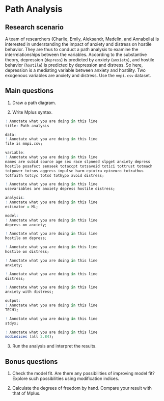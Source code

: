 # Path Analysis

## Research scenario

A team of researchers (Charlie, Emily, Aleksandr, Madelin, and Annabella) is interested in understanding the impact of anxiety and distress on hostile behavior. They are thus to conduct a path analysis to examine the interrelationships between the variables. According to the substantive theory, depression (`depress`) is predicted by anxiety (`anxiety`), and hostile behavior (`hostile`) is predicted by depression and distress. So here, depression is a mediating variable between anxiety and hostility. Two exogenous variables are anxiety and distress. Use the `mmpi.csv` dataset.

## Main questions

1. Draw a path diagram.

2. Write Mplus syntax.

```r
! Annotate what you are doing in this line
title: Path analysis

data:
! Annotate what you are doing in this line
file is mmpi.csv;

variable:
! Annotate what you are doing in this line
names are subid source age sex race slpneed slpget anxiety depress
hostile posafect senseek totaccpt totsavoid totici tottrust totmach
totpower totsms aggress impulse harm epixtra epineuro totrathus
totfaith totcyc totsd tothypo avoid distress;

! Annotate what you are doing in this line
usevariables are anxiety depress hostile distress;

analysis:
! Annotate what you are doing in this line
estimator = ML;

model:
! Annotate what you are doing in this line
depress on anxiety;

! Annotate what you are doing in this line
hostile on depress;

! Annotate what you are doing in this line
hostile on distress;

! Annotate what you are doing in this line
anxiety;

! Annotate what you are doing in this line
distress;

! Annotate what you are doing in this line
anxiety with distress;

output:
! Annotate what you are doing in this line
TECH1;

! Annotate what you are doing in this line
stdyx;

! Annotate what you are doing in this line
modindices (all 3.84);
```

3. Run the analysis and interpret the results.

## Bonus questions

1. Check the model fit. Are there any possibilities of improving model fit? Explore such possibilities using modification indices.

2. Calculate the degrees of freedom by hand. Compare your result with that of Mplus.

